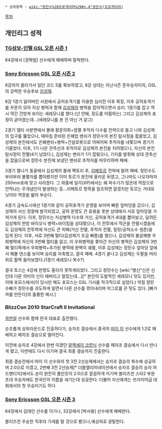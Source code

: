  * 상위항목 : [[wiki:"정민수%28프로게이머%29#s-4"정민수(프로게이머)]]

[[목차]]

== 개인리그 성적 ==
=== [[TG삼보-인텔 GSL 오픈 시즌 1]] ===
64강에서 [권혁범] 선수에게 패배하며 탈락한다.
=== [[Sony Ericsson GSL 오픈 시즌 2]] === 
8강까지 올라가서 일단 코드 S를 확보하였고, 8강 상대는 지난시즌 준우승자이자, GSL의 강력한 우승후보 [[김성제]].

8강 1경기 잃어버린 사원에서 공허포격기를 이용한 심리전 이후 확장, 이후 공허포격기를 꾸준히 모아 지상 병력과 함께 [[김성제]]의 병력을 잡아먹으면서 승리.
1경기를 잡고 역시 약간 건방져 보이는 세레모니를 했다.(넌 안돼, 정도를 어필하는)
그리고 김성제의 표정이 굳어졌는데...(세레모니를 본 건 아닌 거 같고)

2경기 델타 사분면에서 몰래 황혼의회+점멸 추적자 다수를 전략으로 들고 나와 김성제의 입구를 뚫었으나, 때마침 준비된 은폐업 밴쉬가 정민수의 본진 탐사정을 휩쓸었고, 김성제의 본진에서도 은폐밴쉬+병력+건설로봇으로 어찌어찌 추적자를 내쫓으며 경기가 기울었다. 이후, 1기 나온 관측선과 추적자로 김성제의 본진을 치려했으나, 자신의 본진 탐사정이 전멸(4기 남았다.), 김성제는 밴쉬가 1기 잡혔으나, 기지를 발휘해 상대 관측선을 잡음으로써 정민수 본진에 보냈던 밴쉬로 추적자를 마무리하며 패배.

3경기 젤나가 동굴에서 김성제의 몰래 팩토리 후, [[리페토르]] 전략에 말려 패배.
정민수도 부랴부랴 불멸자를 뽑아봤지만 이미 토르가 본진에 올라온 뒤였고, 그나마도 나오자마자 250mm포에 맞고 사라졌다.
그 와중에 일각(XP)에서는 왜 파수기가 많은데 역장으로 안막냐는 무개념인이 발생하는 등...리페토르 항목을 참조하면 알겠지만 토르는 거대유닛이라 역장을 밟아 부순다.

4경기 금속도시에선 1경기와 같이 공허포격기 운영을 보이며 빠른 앞마당을 갔으나, 김성제의 사신 정찰에 발각되었고, 공허 운영도 큰 효용을 못본 상태에서 서로 앞마당을 가져가게 된다. 이후, 정민수는 지상병력 다수와 거신, 공허포격기 4대를 뽑아놨고, 달려든 김성제의 한방 바이오닉 병력+바이킹을 상대했으나, 이 전투에서 적군을 전멸시켰음에도 김성제의 전투력에 자신도 큰 피해(거신 전멸, 추적자 전멸, 질럿/공허소수 생존)을 입게 된다. 이후, 서로 3번째 멀티(김성제가 조금 빠름)를 했으나, 김성제의 불곰해병 우회병력에 자신의 3번째 멀티를 잃고, 이 우회병력을 쫓아간 자신의 병력은 김성제의 3번째 멀티쪽에서 우회병력+추가된 병력에 완벽히 궤멸, 이후 김성제는 정민수 앞마당 앞에서 해불 댄스를 보이며 승리를 자축했고, 결국 패배.
4경기 끝나고 김성제는 두팔을 머리 위로 활짝 들어보였다.(1경기 세레모니 복수?)

결국 토스는 4강에 한명도 올리지 못하게되었다. 그리고 정민수는 [wiki:"병신"신은 신인데 다른 의미의 신이 돼버리고 말았는데...][* 본인의 도발적인 세레모니 탓도 있지만, 이때 포모스에서(이 당시만 해도 포모스는 GSL 기사를 적극적으로 실었다.) 악질 정민수빠가 정민수를 과도하게 밀면서 다른 선수를 깎아내리며 어그로를 끈 탓도 있다. [빠가 까를 만든다]의 훌륭한 예시.]
=== BlizzCon 2010 StarCraft II Invitational ===
[[곽한얼]] 선수와 함께 한국 대표로 출전했다.

순조롭게 상위라운드로 진출하다가, 승자조 결승에서 중국의 [[따이 이]] 선수에게 1:2로 패배하고 패자조 결승으로 떨어진다.

이전에 승자조 4강에서 한번 이겼던 [[알렉세이 크럽닉]] 선수를 패자조 결승에서 다시 만나게 됐고, 이번에도 다시 이기며 결국 최종 결승까지 진출한다.

최종 결승전에서 따이 이 선수와의 첫 3전 2선승제에서는 승자조 결승의 복수에 성공하며 2:0으로 이겼고, 2번째 3전 2선승제[* 더블엘리미네이션에서 승자조 결승의 승자 어드벤티지]에서도 손이 완전히 풀린듯이 2:0으로 깔끔하게 이기며 블리즈컨 스타2 부문 초대 우승자에도 한국인의 이름을 새기는데 성공한다. 더불어 자신에게는 프리미어급 대회에서의 첫 우승이기도 하다.
=== [[Sony Ericsson GSL 오픈 시즌 3]] ===
64강에서 김태인 선수를 이기나, 32강에서 [박서용] 선수에게 패배한다.

블리즈컨 우승한 직후라 기세를 탈 것으로 봤으나,예상외로 광탈한다. 
